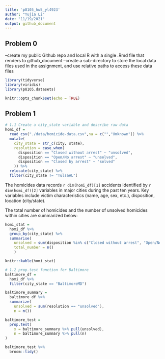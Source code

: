 ```yaml
---
title: 'p8105_hw5_yl4923'
author: "Yujia Li"
date: "11/19/2021"
output: github_document
---
```


## Problem 0
--create my public Github repo and local R with a single .Rmd file that renders to github_document
--create a sub-directory to store the local data files used in the assignment, and use relative paths to access these data files
```r
library(tidyverse)
library(viridis)
library(p8105.datasets)

knitr::opts_chunk$set(echo = TRUE)
```

## Problem 1 
```r
# 1.1 Create a city_state variable and describe raw data
homi_df = 
  read_csv("./data/homicide-data.csv",na = c("","Unknown")) %>% 
  mutate(
    city_state = str_c(city, state),
    resolution = case_when(
      disposition == "Closed without arrest" ~ "unsolved",
      disposition == "Open/No arrest" ~ "unsolved",
      disposition == "Closed by arrest" ~ "solved"
    )) %>%
  relocate(city_state) %>%
  filter(city_state != "TulsaAL")
```
The homicides data records  `r dim(homi_df)[1]` accidents identified by `r dim(homi_df)[2]` variables in major cities during the past ten years. Key variables include victim characteristics (name, age, sex, etc.), disposition, location (city/state).

The total number of homicides and the number of unsolved homicides within cities are summarized below:
```r
homi_stat = 
  homi_df %>% 
  group_by(city_state) %>% 
  summarise(
    unsolved = sum(disposition %in% c("Closed without arrest", "Open/No arrest")), 
    total_number = n()
    )

knitr::kable(homi_stat)
```

```r
# 1.2 prop.test function for Baltimore
baltimore_df = 
  homi_df %>%
  filter(city_state == "BaltimoreMD")

baltimore_summary = 
  baltimore_df %>% 
  summarize(
    unsolved = sum(resolution == "unsolved"),
    n = n())

baltimore_test = 
  prop.test(
    x = baltimore_summary %>% pull(unsolved),
    n = baltimore_summary %>% pull(n)
)

baltimore_test %>% 
  broom::tidy()
```

